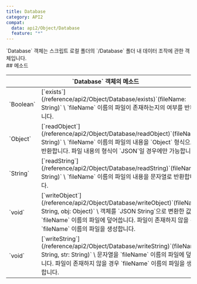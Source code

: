 ```yaml
---
title: Database
category: API2
compat:
  data: api2/Object/Database
  feature: "*"
---
```


<Section>
  `Database` 객체는 스크립트 로컬 폴더의 `/Database` 폴더 내 데이터 조작에 관한 객체입니다.
</Section>
<Section>
  ## 메소드

  <Table>
    <Thead>
      <Tr>
        <Th colSpan="2">`Database` 객체의 메소드</Th>
      </Tr>
    </Thead>
    <Tbody>
      <Tr>
        <Td><span>`Boolean`</span></Td>
        <Td>
          [`exists`](/reference/api2/Object/Database/exists)`(fileName: String)` \
          `fileName` 이름의 파일이 존재하는지의 여부를 반환합니다.
        </Td>
      </Tr>
      <Tr>
        <Td><span>`Object`</span></Td>
        <Td>
          [`readObject`](/reference/api2/Object/Database/readObject)`(fileName: String)` \
          `fileName` 이름의 파일의 내용을 `Object` 형식으로 반환합니다. 파일 내용의 형식이 `JSON`일 경우에만 가능합니다.
        </Td>
      </Tr>
      <Tr>
        <Td><span>`String`</span></Td>
        <Td>
          [`readString`](/reference/api2/Object/Database/readString)`(fileName: String)` \
          `fileName` 이름의 파일의 내용을 문자열로 반환합니다.
        </Td>
      </Tr>
      <Tr>
        <Td><span>`void`</span></Td>
        <Td>
          [`writeObject`](/reference/api2/Object/Database/writeObject)`(fileName: String, obj: Object)` \
          객체를 `JSON String`으로 변환한 값을 `fileName` 이름의 파일에 덮어씁니다. 파일이 존재하지 않을 경우 `fileName` 이름의 파일을 생성합니다.
        </Td>
      </Tr>
      <Tr>
        <Td><span>`void`</span></Td>
        <Td>
          [`writeString`](/reference/api2/Object/Database/writeString)`(fileName: String, str: String)` \
          문자열을 `fileName` 이름의 파일에 덮어씁니다. 파일이 존재하지 않을 경우 `fileName` 이름의 파일을 생성합니다.
        </Td>
      </Tr>
    </Tbody>
  </Table>
</Section>